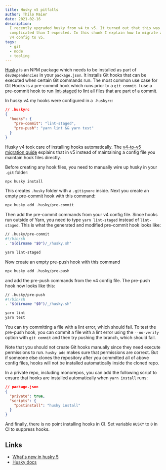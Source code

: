 ```yaml
---
title: Husky v5 pitfalls
author: Thilo Maier
date: 2021-02-16
description:
  I recently upgraded husky from v4 to v5. It turned out that this was more
  complicated than I expected. In this chunk I explain how to migrate a simple
  v4 config to v5.
tags:
  - git
  - node
  - tooling
---
```


[Husky](https://github.com/typicode/husky) is an NPM package which needs to be
installed as part of `devDependencies` in your `package.json`. It installs Git
hooks that can be executed when certain Git commands run. The most common use
case for Git Hooks is a pre-commit hook which runs prior to a `git commit`. I
use a pre-commit hook to run
[lint-staged](https://github.com/okonet/lint-staged) to lint all files that are
part of a commit.

In husky v4 my hooks were configured in a `.huskyrc`:

```json
// .huskyrc
{
  "hooks": {
    "pre-commit": "lint-staged",
    "pre-push": "yarn lint && yarn test"
  }
}
```

Husky v4 took care of installing hooks automatically. The
[v4-to-v5 migration guide](https://typicode.github.io/husky/#/?id=migrate-from-v4-to-v5)
explains that in v5 instead of maintaining a config file you maintain hook files
directly.

Before creating any hook files, you need to manually wire up husky in your
`.git` folder:

```bash
npx husky install
```

This creates `.husky` folder with a `.gitignore` inside. Next you create an
empty pre-commit hook with this command:

```bash
npx husky add .husky/pre-commit
```

Then add the pre-commit commands from your v4 config file. Since hooks run
outside of Yarn, you need to type `yarn lint-staged` instead of `lint-staged`.
This is what the generated and modified pre-commit hook looks like:

```bash
// .husky/pre-commit
#!/bin/sh
. "$(dirname "$0")/_/husky.sh"

yarn lint-staged
```

Now create an empty pre-push hook with this command

```bash
npx husky add .husky/pre-push
```

and add the pre-push commands from the v4 config file. The pre-push hook now
looks like this:

```bash
// .husky/pre-push
#!/bin/sh
. "$(dirname "$0")/_/husky.sh"

yarn lint
yarn test
```

You can try committing a file with a lint error, which should fail. To test the
pre-push hook, you can commit a file with a lint error using the `--no-verify`
option with `git commit` and then try pushing the branch, which should fail.

Note that you should not create Git hooks manually since they need execute
permissions to run. `husky add` makes sure that permissions are correct. But if
someone else clones the repository after you committed all of above config
files, hooks will not be installed automatically inside the cloned repo.

In a private repo, including monorepos, you can add the following script to
ensure that hooks are installed automatically when `yarn install` runs:

```json
// package.json
{
  "private": true,
  "scripts": {
    "postinstall": "husky install"
  }
}
```

And finally, there is no point installing hooks in CI. Set variable `HUSKY` to
`0` in CI to suppress hooks.

## Links

- [What's new in husky 5](https://dev.to/typicode/what-s-new-in-husky-5-32g5)
- [Husky docs](https://typicode.github.io/husky/)
